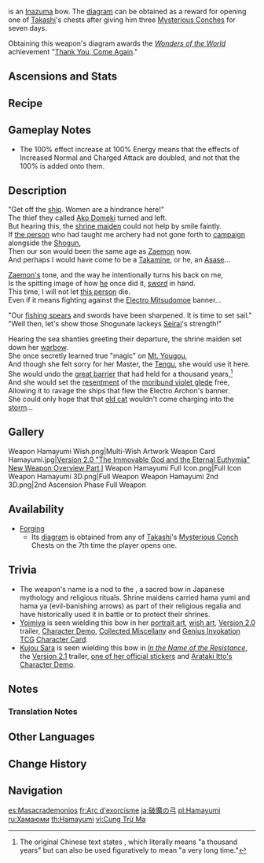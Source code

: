 {{Weapon Infobox
|id             = 15414
|image          = <gallery>
Weapon Hamayumi.png|Base
Weapon Hamayumi 2nd.png|2nd Ascension
</gallery>
|series         = Amethyst
|type           = Bow
|releaseDate    = 2021-07-21
|quality        = 4
|base_atk       = 41
|2nd_stat_type  = ATK
|2nd_stat       = 12%
|obtain         = Forging
|passive        = Full Draw
|effect         = Increases Normal Attack DMG by (var1)% and Charged Attack DMG by (var2)%. When the equipping character's [[Energy]] reaches 100%, this effect is increased by 100%.
|eff_rank1_var1 = 16
|eff_rank2_var1 = 20
|eff_rank3_var1 = 24
|eff_rank4_var1 = 28
|eff_rank5_var1 = 32
|eff_rank1_var2 = 12
|eff_rank2_var2 = 15
|eff_rank3_var2 = 18
|eff_rank4_var2 = 21
|eff_rank5_var2 = 24
|eff_att1       = Normal Attack DMG Bonus
|eff_att2       = Charged Attack DMG Bonus
|eff_att3       = Energy
|diagram        = [[Takashi]]'s [[Mysterious Conch]] Chests
}}
{{Description|A certain shrine maiden once owned this warbow. It was made with surpassing skill, and is both intricate and sturdy.}}

{{Lang|'''Hamayumi'''|ja={{Rubi|破|は|魔|ま|の|&nbsp;|弓|ゆみ}}|ja_rm=Hama no Yumi}} is an [[Inazuma]] bow. The [[diagram]] can be obtained as a reward for opening one of [[Takashi]]'s chests after giving him three [[Mysterious Conch]]es for seven days.

Obtaining this weapon's diagram awards the ''[[Wonders of the World]]'' achievement "[[Thank You, Come Again]]."

==Ascensions and Stats==
{{Weapon Ascensions and Stats
|ascendMat1 = Narukami's Wisdom
|ascendMat2 = Narukami's Joy
|ascendMat3 = Narukami's Affection
|ascendMat4 = Narukami's Valor
|bossMat1   = Dismal Prism
|bossMat2   = Crystal Prism
|bossMat3   = Polarizing Prism
|commonMat1 = Firm Arrowhead
|commonMat2 = Sharp Arrowhead
|commonMat3 = Weathered Arrowhead
}}

==Recipe==
{{Recipe
|type = Forging
|Northlander Bow Billet = 1
|Amethyst Lump = 50
|White Iron Chunk = 50
|Mora = 500
|time = 10s
|sort = Northlander Bow Billet;Amethyst Lump;White Iron Chunk;Mora
}}

==Gameplay Notes==
* The 100% effect increase at 100% Energy means that the effects of Increased Normal and Charged Attack are doubled, and not that the 100% is added onto them.

==Description==
"Get off the [["Seiraimaru"|ship]]. Women are a hindrance here!"<br />
The thief they called [[Ako Domeki]] turned and left.<br />
But hearing this, the [[Asase Hibiki|shrine maiden]] could not help by smile faintly.<br />
If [[Takamine the Mistsplitter|the person]] who had taught me archery had not gone forth to [[Cataclysm|campaign]] alongside the [[Makoto|Shogun]],<br />
Then our son would been the same age as [[Ako Domeki|Zaemon]] now.<br />
And perhaps I would have come to be a [[Takamine the Mistsplitter|Takamine]], or he, an [[Asase Hibiki|Asase]]...

[[Ako Domeki|Zaemon's]] tone, and the way he intentionally turns his back on me,<br />
Is the spitting image of how [[Takamine the Mistsplitter|he]] once did it, [[Mistsplitter Reforged|sword]] in hand.<br />
This time, I will not let [[Ako Domeki|this person]] die.<br />
Even if it means fighting against the [[Tri-Commission|Electro Mitsudomoe]] banner...

"Our [["The Catch"|fishing spears]] and swords have been sharpened. It is time to set sail."<br />
"Well then, let's show those Shogunate lackeys [[Seirai Island|Seirai]]'s strength!"

Hearing the sea shanties greeting their departure, the shrine maiden set down her [[Diagram: Hamayumi|warbow]].<br />
She once secretly learned true "magic" on [[Mt. Yougou]],<br />
And though she felt sorry for her Master, the [[Tengu]], she would use it here.<br />
She would undo the [[The Warding Stones of Seirai|great barrier]] that had held for a thousand years,<ref group="TN•">The original Chinese text states {{zh|千年|rm=qiān nián}}, which literally means "a thousand years" but can also be used figuratively to mean "a very long time."</ref><br />
And she would set the [[Thunder Manifestation|resentment]] of the [[Thunderbird|moribund violet glede]] free,<br />
Allowing it to ravage the ships that flew the Electro Archon's banner.<br />
She could only hope that that [[Neko|old cat]] wouldn't come charging into the [[Balethunder|storm]]...

==Gallery==
<gallery>
Weapon Hamayumi Wish.png|Multi-Wish Artwork
Weapon Card Hamayumi.jpg|[https://www.hoyolab.com/article/568805 Version 2.0 "The Immovable God and the Eternal Euthymia" New Weapon Overview Part I]
Weapon Hamayumi Full Icon.png|Full Icon
Weapon Hamayumi 3D.png|Full Weapon
Weapon Hamayumi 2nd 3D.png|2nd Ascension Phase Full Weapon
</gallery>

==Availability==
*[[Forging]]
**Its [[diagram]] is obtained from any of [[Takashi]]'s [[Mysterious Conch]] Chests on the 7th time the player opens one.

==Trivia==
*The weapon's name is a nod to the {{Lang|{{w|hama yumi}}|ja={{Rubi|破|は|魔|ま|弓|ゆみ}}|ja_tl=evil-banishing bow}}, a sacred bow in Japanese mythology and religious rituals. Shrine maidens carried hama yumi and hama ya (evil-banishing arrows) as part of their religious regalia and have historically used it in battle or to protect their shrines.
*[[Yoimiya]] is seen wielding this bow in her [[Yoimiya/Media#Artwork|portrait art]], [[Yoimiya/Media#In-Game Assets|wish art]], [[Version 2.0]] trailer, [https://youtu.be/dn8etqEPtFg Character Demo], [https://youtu.be/b4QN9epy680 Collected Miscellany] and [[Genius Invokation TCG]] [[Yoimiya (Character Card)|Character Card]].
*[[Kujou Sara]] is seen wielding this bow in ''[[In the Name of the Resistance]]'', the [[Version 2.1]] trailer, [[Kujou Sara/Media#Stickers|one of her official stickers]] and [https://youtu.be/iXeJ94AFZDw Arataki Itto's Character Demo].

==Notes==
===Translation Notes===
{{Reflist|group=TN•}}

==Other Languages==
{{Flex|
===Weapon===
{{Other Languages
|en      = Hamayumi
|zhs     = 破魔之弓
|zhs_rm  = Pòmó zhī Gōng
|zht     = 破魔之弓
|zht_rm  = Pòmó zhī Gōng
|zh_tl   = Evil-Banishing Bow
|ja      = 破魔の弓
|ja_rm   = Hama no Yumi
|ja_tl   = Evil-Banishing Bow
|ko      = {{tt|파마궁|破魔弓}}
|ko_rm   = Pamagung
|ko_tl   = Evil-Banishing Bow
|es      = Masacrademonios
|es_tl   = Demonmassacrer
|fr      = Arc d'exorcisme
|fr_tl   = Exorcism Bow
|ru      = Хамаюми
|th      = Hamayumi
|vi      = Cung Trừ Ma
|vi_tl   = Exorcism Bow
|de      = Hamayumi
|id      = Hamayumi
|pt      = Arco Quebra-Demônios
|pt_tl   = Demon-Cracker Bow
|tr      = Hamayumi
|it      = Arco ammazzademoni
|it_tl   = Demonslayer Bow
}}
|
===Passive===
{{Other Languages
|en      = Full Draw
|zhs     = 浅濑之弭
|zhs_rm  = Qiǎnlài zhī Mǐ
|zht     = 淺瀨之弭
|zht_rm  = Qiǎnlài zhī Mǐ
|zh_tl   = 
|ja      = 浅瀨の弭
|ja_rm   = Senrai no Hazu{{Assumed}}
|ja_tl   = 
|ko      = 아사세의 활고자
|ko_rm   = Asase-ui Hwalgoja
|ko_tl   = Asase's Tips of a Bow
|es      = Gran jugada
|es_tl   = Great Play
|fr      = Pleine allonge
|fr_tl   = Full Draw
|ru      = Ничья
|ru_tl   = Draw
|th      = Full Draw
|vi      = Dòng Chảy Tịch Diệt
|vi_tl   = 
|de      = Totaler Stillstand
|de_tl   = 
|id      = Full Draw
|pt      = Grande Jogada
|pt_tl   = 
|tr      = Tam Çekiş
|tr_tl   = 
|it      = Grande giocata
|it_tl   = 
}}
}}

==Change History==
{{Change History|2.0}}

==Navigation==
{{Weapons by Series Navbox|series=Amethyst}}
{{Weapon Navbox|type=Bows}}

[[es:Masacrademonios]]
[[fr:Arc d'exorcisme]]
[[ja:破魔の弓]]
[[pl:Hamayumi]]
[[ru:Хамаюми]]
[[th:Hamayumi]]
[[vi:Cung Trừ Ma]]